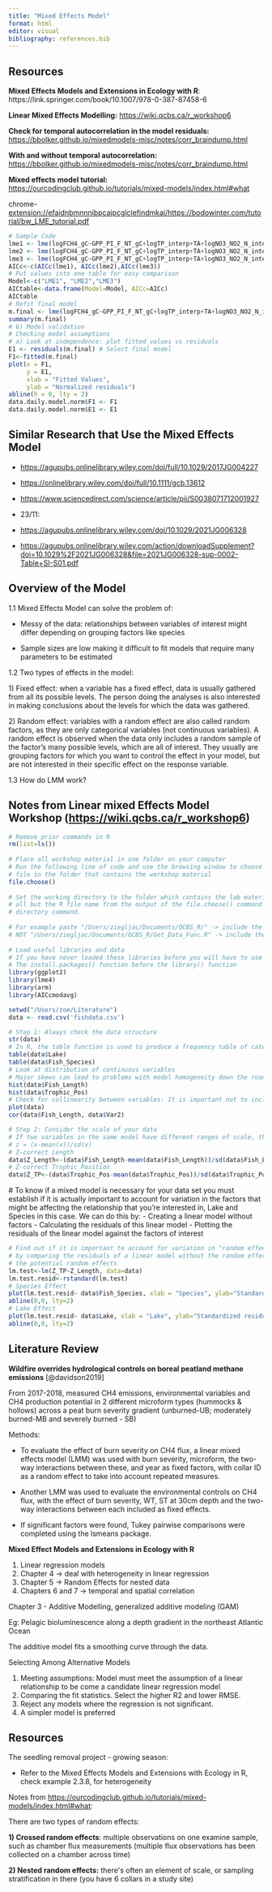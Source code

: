 ```yaml
---
title: "Mixed Effects Model"
format: html
editor: visual
bibliography: references.bib
---
```


## Resources

**Mixed Effects Models and Extensions in Ecology with R**: https://link.springer.com/book/10.1007/978-0-387-87458-6

**Linear Mixed Effects Modelling:** <https://wiki.qcbs.ca/r_workshop6>

**Check for temporal autocorrelation in the model residuals:** <https://bbolker.github.io/mixedmodels-misc/notes/corr_braindump.html>

**With and without temporal autocorrelation:** <https://bbolker.github.io/mixedmodels-misc/notes/corr_braindump.html>

**Mixed effects model tutorial:** <https://ourcodingclub.github.io/tutorials/mixed-models/index.html#what>

chrome-[extension://efaidnbmnnnibpcajpcglclefindmkaj/https://bodowinter.com/tutorial/bw_LME_tutorial.pdf](extension://efaidnbmnnnibpcajpcglclefindmkaj/https://bodowinter.com/tutorial/bw_LME_tutorial.pdf)

```r
# Sample Code
lme1 <- lme(logFCH4_gC~GPP_PI_F_NT_gC+logTP_interp+TA+logNO3_NO2_N_interp+WTD+logSO4_pred_interp,random=~1|site,data=data.daily.model.norm,method = mth)
lme2 <- lme(logFCH4_gC~GPP_PI_F_NT_gC+logTP_interp+TA+logNO3_NO2_N_interp+WTD+logSO4_pred_interp,random=~1|site,data=data.daily.model.norm,method = mth,correlation=corAR1()) # Best - same as lme3
lme3 <- lme(logFCH4_gC~GPP_PI_F_NT_gC+logTP_interp+TA+logNO3_NO2_N_interp+WTD+logSO4_pred_interp,random=~1|site,data=data.daily.model.norm,method = mth,correlation=corAR1(form = ~ 1 | site))
AICc<-c(AICc(lme1), AICc(lme2),AICc(lme3))
# Put values into one table for easy comparison
Model<-c("LME1", "LME2","LME3")
AICtable<-data.frame(Model=Model, AICc=AICc)
AICtable
# Refit final model
m.final <- lme(logFCH4_gC~GPP_PI_F_NT_gC+logTP_interp+TA+logNO3_NO2_N_interp+WTD+logSO4_pred_interp,random=~1|site,data=data.daily.model.norm,method = "REML",correlation=corAR1())
summary(m.final)
# 6) Model validation
# Checking model assumptions
# a) Look at independence: plot fitted values vs residuals
E1 <- residuals(m.final) # Select final model
F1<-fitted(m.final)
plot(x = F1,
     y = E1,
     xlab = "Fitted Values",
     ylab = "Normalized residuals")
abline(h = 0, lty = 2)
data.daily.model.norm$F1 <- F1
data.daily.model.norm$E1 <- E1
```

## Similar Research that Use the Mixed Effects Model

-   <https://agupubs.onlinelibrary.wiley.com/doi/full/10.1029/2017JG004227>

-   <https://onlinelibrary.wiley.com/doi/full/10.1111/gcb.13612>

-   <https://www.sciencedirect.com/science/article/pii/S0038071712001927>

-   23/11:

-   <https://agupubs.onlinelibrary.wiley.com/doi/10.1029/2021JG006328>

-   <https://agupubs.onlinelibrary.wiley.com/action/downloadSupplement?doi=10.1029%2F2021JG006328&file=2021JG006328-sup-0002-Table+SI-S01.pdf>

## Overview of the Model

1.1 Mixed Effects Model can solve the problem of:

-   Messy of the data: relationships between variables of interest might differ depending on grouping factors like species

-   Sample sizes are low making it difficult to fit models that require many parameters to be estimated

1.2 Two types of effects in the model:

1\) Fixed effect: when a variable has a fixed effect, data is usually gathered from all its possible levels. The person doing the analyses is also interested in making conclusions about the levels for which the data was gathered.

2\) Random effect: variables with a random effect are also called random factors, as they are only categorical variables (not continuous variables). A random effect is observed when the data only includes a random sample of the factor's many possible levels, which are all of interest. They usually are grouping factors for which you want to control the effect in your model, but are not interested in their specific effect on the response variable.

1.3 How do LMM work?

## Notes from Linear mixed Effects Model Workshop (<https://wiki.qcbs.ca/r_workshop6>)

```r
# Remove prior commands in R
rm(list=ls()) 
 
# Place all workshop material in one folder on your computer
# Run the following line of code and use the browsing window to choose the QCBS_W6_Data.csv 
# file in the folder that contains the workshop material
file.choose()
 
# Set the working directory to the folder which contains the lab material by copy and pasting
# all but the R file name from the output of the file.choose() command into the set working 
# directory command. 
 
# For example paste "/Users/ziegljac/Documents/QCBS_R/" -> include the quotations
# NOT "/Users/ziegljac/Documents/QCBS_R/Get_Data_Func.R" -> include the quotations
 
# Load useful libraries and data
# If you have never loaded these libraries before you will have to use 
# The install.packages() function before the library() function
library(ggplot2)
library(lme4)
library(arm)
library(AICcmodavg)

setwd("/Users/zoe/Literature")
data <- read.csv('fishdata.csv')
```

```r
# Step 1: Always check the data structure
str(data)
# In R, the table function is used to produce a frequency table of categorical data.
table(data$Lake)
table(data$Fish_Species)
# Look at distribution of continuous variables
# Major skews can lead to problems with model homogeneity down the road. So if necessary, make transformations. In this case, the data seems OK.
hist(data$Fish_Length)
hist(data$Trophic_Pos)
# Check for collinearity between variables: It is important not to include 2 collinear variables in the same model, otherwise their effects on the response variable will be confounded, i.e. the model can't tell which of the collinear variable is responsible for the variation in the response variable. 
plot(data)
cor(data$Fish_Length, data$Var2)
```

```r
# Step 2: Consider the scale of your data
# If two variables in the same model have different ranges of scale, the criteria the mixed models use to come up with parameter estimates are likely to return 'convergence errors'. Z-correction standardizes your variables and adjusts for this scaling problem by placing all your variables on the same scale even if they were originally in different units:
# z = (x-mean(x))/sd(x)
# Z-correct Length
data$Z_Length<-(data$Fish_Length-mean(data$Fish_Length))/sd(data$Fish_Length)
# Z-correct Trophic Position
data$Z_TP<-(data$Trophic_Pos-mean(data$Trophic_Pos))/sd(data$Trophic_Pos)
```

\# To know if a mixed model is necessary for your data set you must establish if it is actually important to account for variation in the factors that might be affecting the relationship that you're interested in, Lake and Species in this case. We can do this by: - Creating a linear model without factors - Calculating the residuals of this linear model - Plotting the residuals of the linear model against the factors of interest

```r
# Find out if it is important to account for variation in "random effects"
# by comparing the residuals of a linear model without the random effects with 
# the potential random effects
lm.test<-lm(Z_TP~Z_Length, data=data)
lm.test.resid<-rstandard(lm.test)
# Species Effect
plot(lm.test.resid~ data$Fish_Species, xlab = "Species", ylab="Standardized residuals")
abline(0,0, lty=2)
# Lake Effect
plot(lm.test.resid~ data$Lake, xlab = "Lake", ylab="Standardized residuals")
abline(0,0, lty=2)
```

## Literature Review

**Wildfire overrides hydrological controls on boreal peatland methane emissions** [@davidson2019]

From 2017-2018, measured CH4 emissions, environmental variables and CH4 production potential in 2 different microform types (hummocks & hollows) across a peat burn severity gradient (unburned-UB; moderately burned-MB and severely burned - SB)

Methods:

-   To evaluate the effect of burn severity on CH4 flux, a linear mixed effects model (LMM) was used with burn severity, microform, the two-way interactions between these, and year as fixed factors, with collar ID as a random effect to take into account repeated measures.

-   Another LMM was used to evaluate the environmental controls on CH4 flux, with the effect of burn severity, WT, ST at 30cm depth and the two-way interactions between each included as fixed effects.

-   If significant factors were found, Tukey pairwise comparisons were completed using the lsmeans package.

**Mixed Effect Models and Extensions in Ecology with R**

1.  Linear regression models
2.  Chapter 4 -\> deal with heterogeneity in linear regression
3.  Chapter 5 -\> Random Effects for nested data
4.  Chapters 6 and 7 -\> temporal and spatial correlation

Chapter 3 - Additive Modelling, generalized additive modeling (GAM)

Eg: Pelagic bioluminescence along a depth gradient in the northeast Atlantic Ocean

The additive model fits a smoothing curve through the data.

Selecting Among Alternative Models

1.  Meeting assumptions: Model must meet the assumption of a linear relationship to be come a candidate linear regression model
2.  Comparing the fit statistics. Select the higher R2 and lower RMSE.
3.  Reject any models where the regression is not significant.
4.  A simpler model is preferred

## Resources

The seedling removal project - growing season:

-   Refer to the Mixed Effects Models and Extensions with Ecology in R, check example 2.3.8, for heterogeneity

Notes from <https://ourcodingclub.github.io/tutorials/mixed-models/index.html#what>:

There are two types of random effects:

**1) Crossed random effects**: multiple observations on one examine sample, such as chamber flux measurements (multiple flux observations has been collected on a chamber across time)

**2) Nested random effects:** there\'s often an element of scale, or sampling stratification in there (you have 6 collars in a study site)
